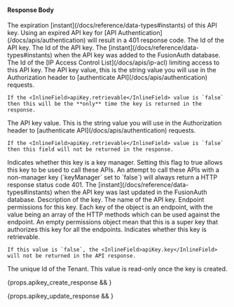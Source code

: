
#### Response Body

<APIBlock>
  <APIField name="apiKey.expirationInstant" type="Long" since="1.55.0">
    The expiration [instant](/docs/reference/data-types#instants) of this API key. Using an expired API key for [API Authentication](/docs/apis/authentication) will result in a 401 response code.
  </APIField>
  <APIField name="apiKey.id" type="UUID" renderif={props.apikey_create_response}>
    The Id of the API key.
  </APIField>
  <APIField name="apiKey.id" type="UUID" renderif={props.apikey_update_response}>
    The Id of the API key.
  </APIField>
  <APIField name="apiKey.insertInstant" type="Long">
    The [instant](/docs/reference/data-types#instants) when the API key was added to the FusionAuth database.
  </APIField>
  <APIField name="apiKey.ipAccessControlListId" type="UUID" since="1.30.0">
    The Id of the [IP Access Control List](/docs/apis/ip-acl) limiting access to this API key.
  </APIField>
  <APIField name="apiKey.key" type="String" renderif={props.apikey_create_response}>
    The API key value, this is the string value you will use in the Authorization header to [authenticate API](/docs/apis/authentication) requests.

    If the <InlineField>apiKey.retrievable</InlineField> value is `false` then this will be the **only** time the key is returned in the response.
  </APIField>
  <APIField name="apiKey.key" type="String" renderif={props.apikey_update_response}>
    The API key value. This is the string value you will use in the Authorization header to [authenticate API](/docs/apis/authentication) requests.

    If the <InlineField>apiKey.retrievable</InlineField> value is `false` then this field will not be returned in the response.
  </APIField>
  <APIField name="apiKey.keyManager" type="Boolean">
    Indicates whether this key is a key manager. Setting this flag to true allows this key to be used to call these APIs. An attempt to call these APIs with a non-manager key (`keyManager` set to `false`) will always return a HTTP response status code 401.
  </APIField>
  <APIField name="apiKey.lastUpdateInstant" type="Long">
    The [instant](/docs/reference/data-types#instants) when the API key was last updated in the FusionAuth database.
  </APIField>
  <APIField name="apiKey.metaData.attributes.description" type="String">
    Description of the key.
  </APIField>
  <APIField name="apiKey.name" type="String" since="1.56.0">
    The name of the API key.
  </APIField>
  <APIField name="apiKey.permissions.endpoints" type="Object">
    Endpoint permissions for this key. Each key of the object is an endpoint, with the value being an array of the HTTP methods which can be used against the endpoint. An empty permissions object mean that this is a super key that authorizes this key for all the endpoints.
  </APIField>
  <APIField name="apiKey.retrievable" type="Boolean" since="1.56.0">
    Indicates whether this key is retrievable.

    If this value is `false`, the <InlineField>apiKey.key</InlineField> will not be returned in the API response.
  </APIField>
  <APIField name="apiKey.tenantId" type="String">
    The unique Id of the Tenant. This value is read-only once the key is created.
  </APIField>
</APIBlock>

{props.apikey_create_response && <JSON title="Example API Key Response JSON" src="api-keys/post-response-body.json" /> }

{props.apikey_update_response && <JSON title="Example API Key Response JSON" src="api-keys/put-response-body.json" /> }
